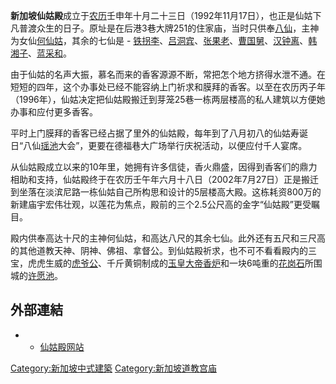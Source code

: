 '''新加坡仙姑殿'''成立于[[农历|农历]]壬申年十月二十三日（1992年11月17日），也正是仙姑下凡普渡众生的日子。原址是在后港3巷大牌251的住家庙，当时只供奉[[八仙|八仙]]，主神为女仙[[何仙姑|何仙姑]]，其余的七仙是 - [[铁拐李|铁拐李]]、[[吕洞宾|吕洞宾]]、[[張果老|张果老]]、[[曹國舅|曹国舅]]、[[汉钟离|汉钟离]]、[[韩湘子|韩湘子]]、[[蓝采和|蓝采和]]。

由于仙姑的名声大振，慕名而来的香客源源不断，常把怎个地方挤得水泄不通。在短短的四年，这个办事处已经不能容纳上门祈求和膜拜的香客。以至在农历丙子年（1996年），仙姑决定把仙姑殿搬迁到芽笼25巷一栋两层楼高的私人建筑以方便她办事和应付更多香客。

平时上门膜拜的香客已经占据了里外的仙姑殿，每年到了八月初八的仙姑寿诞日“八仙[[瑤池|瑶池]]大会”，更要在德福巷大广场举行庆祝活动，以便应付千人宴席。

从仙姑殿成立以来的10年里，她拥有许多信徒，香火鼎盛，因得到香客们的鼎力相助和支持，仙姑殿终于在农历壬午年六月十八日（2002年7月27日）正是搬迁到坐落在淡滨尼路一栋仙姑自己所构思和设计的5层楼高大殿。这栋耗资800万的新建庙宇宏伟壮观，以莲花为焦点，殿前的三个2.5公尺高的金字“仙姑殿”更受瞩目。

殿内供奉高达十尺的主神何仙姑，和高达八尺的其余七仙。此外还有五尺和三尺高的其他道教天神、阴神、佛祖、拿督公。到仙姑殿祈求，也不可不看看殿内的三宝，虎虎生威的[[虎爺|虎爷公]]、千斤黄铜制成的[[玉皇大帝|玉皇大帝]][[香爐|香炉]]和一块6吨重的[[花岗石|花岗石]]所围城的[[许愿池|许愿池]]。

==外部連結==
**[http://www.xiangutian.com 仙姑殿网站] {{Wayback|url=http://www.xiangutian.com/ |date=20210227103602 }}

[[Category:新加坡中式建築|Category:新加坡中式建築]]
[[Category:新加坡道教宫庙|Category:新加坡道教宫庙]]